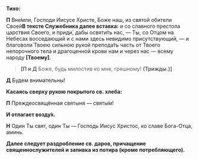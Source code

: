 
**Тихо:**

**П** Вне́мли, Господи Иисусе Христе, Боже наш, из святой обители Своей<Tooltip>**В тексте Служебника далее вставка:** и со славного престола царствия Своего</Tooltip>, и приди́, дабы освяти́ть нас, — Ты, со Отцом на Небесах восседающий и с нами здесь невидимо присутствующий, — и благоволи́ Твоею сильною рукой препода́ть часть от Твоего непорочного тела и драгоценной крови нам и через нас — всему народу **[**Твоему**]**.

> **[П и Д** Боже, будь милостив ко мне, грешному! **(Трижды.)]**

**Д** Будем внимательны!

**Касаясь сверху рукою покрытого св. хлеба:**

**П** Преждеосвящённая святыня — святы́м!

**И отлагает возду́х.**

**Н** Один Ты свят, один Ты — Господь Иисус Христос, ко славе Бога-Отца, аминь.

**Далее следует раздробление св. даров, причащение священнослужителей и запивка из потира (кроме потребляющего).**
